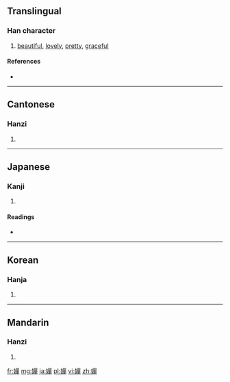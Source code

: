 {{also|婵}}
==Translingual==

===Han character===
{{Han char|rn=38|rad=女|as=12|sn=15|four=4645<sub>6</sub>|canj=女口口十 (VRRJ)}}

# [[beautiful]], [[lovely]], [[pretty]], [[graceful]]

====References====
* {{Han ref|kx=0271.300|dkj=06738|dj=0539.210|hdz=21080.150|uh=5B0B|ud=23307|bh=BC60|bd=48224}}

----

==Cantonese==

===Hanzi===
{{yue-hanzi|jyut=|y=sim4, sin4|sim=婵}}

# {{defn|lang=yue|sort=女12}}

----

==Japanese==

===Kanji===
{{ja-kanji|grade=|rs=女12}}

# {{defn|lang=ja|sort=女12}}

====Readings====
* {{ja-readings|on=[[せん]] (sen), [[ぜん]] (zen)|kun=[[ひきつなが]] (hikitsunaga), [[みうち]] (miuchi)}}

----

==Korean==

===Hanja===
{{ko-hanja|hangeul=선|rv=seon|mr=sŏn}}

# {{defn|lang=ko|sort=女12}}

----

==Mandarin==

===Hanzi===
{{cmn-hanzi|sim=婵|pin=[[chán]] ([[chan2]])|wg=ch'an<sup>2</sup>}}

# {{defn|lang=cmn|sort=女12}}

[[fr:嬋]]
[[mg:嬋]]
[[ja:嬋]]
[[pl:嬋]]
[[vi:嬋]]
[[zh:嬋]]